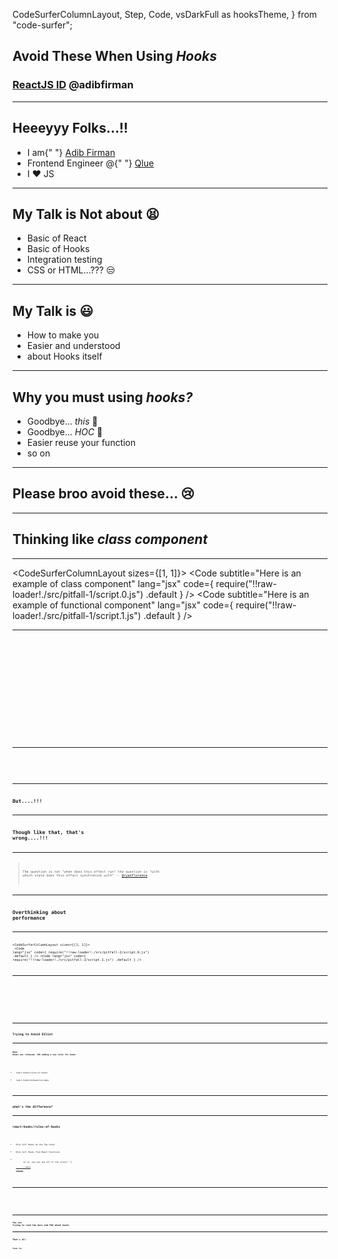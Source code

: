 
  CodeSurferColumnLayout,
  Step,
  Code,
  vsDarkFull as hooksTheme,
} from "code-surfer";

## Avoid These When Using _Hooks_

### [ReactJS ID](http://reactjs.id) @adibfirman

---

## Heeeyyy Folks...!!

<ul>
  <Appear>
    <li>
      I am{" "}
      <a href="https://github.com/adibfirman">
        Adib Firman
      </a>
    </li>
    <li>
      Frontend Engineer @{" "}
      <a href="https://qlue.co.id">Qlue</a>
    </li>
    <li>I ❤️ JS</li>
  </Appear>
</ul>

---

## My Talk is Not about 😫

<ul>
  <Appear>
    <li>Basic of React</li>
    <li>Basic of Hooks</li>
    <li>Integration testing</li>
    <li>CSS or HTML...??? 😒</li>
  </Appear>
</ul>

---

## My Talk is 😃

<ul>
  <Appear>
    <li>How to make you</li>
    <li>Easier and understood</li>
    <li>about Hooks itself</li>
  </Appear>
</ul>

---

## Why you must using _hooks?_

<ul>
  <Appear>
    <li>
      Goodbye... <i>this</i> 👋
    </li>
    <li>
      Goodbye... <i>HOC</i> 👋
    </li>
    <li>Easier reuse your function</li>
    <li>so on</li>
  </Appear>
</ul>

---

## Please broo avoid these... 😢

---

## Thinking like _class component_

---

<CodeSurferColumnLayout sizes={[1, 1]}>
  <Step>
    <Code
      subtitle="Here is an example of class component"
      lang="jsx"
      code={
        require("!!raw-loader!./src/pitfall-1/script.0.js")
          .default
      }
    />
    <Code
      subtitle="Here is an example of functional component"
      lang="jsx"
      code={
        require("!!raw-loader!./src/pitfall-1/script.1.js")
          .default
      }
    />
  </Step>
</CodeSurferColumnLayout>

---

<CodeSurferColumnLayout>
  <Step subtitle="Write the lifecycles">
    <Code
      lang="jsx"
      code={
        require("!!raw-loader!./src/pitfall-1/script.1.js")
          .default
      }
    />
  </Step>
  <Step>
    <Code
      lang="jsx"
      code={
        require("!!raw-loader!./src/pitfall-1/script.2.js")
          .default
      }
    />
  </Step>
  <Step>
    <Code
      lang="jsx"
      code={
        require("!!raw-loader!./src/pitfall-1/script.3.js")
          .default
      }
    />
  </Step>
  <Step>
    <Code
      lang="jsx"
      code={
        require("!!raw-loader!./src/pitfall-1/script.4.js")
          .default
      }
    />
  </Step>
  <Step>
    <Code
      lang="jsx"
      focus="4,5,6"
      code={
        require("!!raw-loader!./src/pitfall-1/script.5.js")
          .default
      }
    />
  </Step>
</CodeSurferColumnLayout>

---

<CodeSurferColumnLayout>
  <Step subtitle="use _useEffect_ for playing with lifecycles">
    <Code
      code={
        require("!!raw-loader!./src/pitfall-1/script.5.js")
          .default
      }
    />
  </Step>
</CodeSurferColumnLayout>

---

## But....!!!

---

## Though like that, that's wrong....!!!

---

> The question is not "when does this effect run" the question is "with which state does this effect synchronize with"
> -- [@ryanflorence](https://twitter.com/ryanflorence)

---

## Overthinking about performance

---

<CodeSurferColumnLayout sizes={[1, 1]}>
  <Step subtitle="Which of these is better for performance?">
    <Code
      lang="jsx"
      code={
        require("!!raw-loader!./src/pitfall-2/script.0.js")
          .default
      }
    />
    <Code
      lang="jsx"
      code={
        require("!!raw-loader!./src/pitfall-2/script.1.js")
          .default
      }
    />
  </Step>
</CodeSurferColumnLayout>

---

<CodeSurferColumnLayout>
  <Step subtitle="some people worry about this component 😵️">
    <Code
      lang="jsx"
      code={
        require("!!raw-loader!./src/pitfall-2/script.2.js")
          .default
      }
    />
  </Step>
  <Step subtitle="1. defined function inside the component">
    <Code
      focus="4,5,6"
      lang="jsx"
      code={
        require("!!raw-loader!./src/pitfall-2/script.2.js")
          .default
      }
    />
  </Step>
  <Step subtitle="2. defined function as props in the component, it can't be optimized">
    <Code
      focus="8"
      lang="jsx"
      code={
        require("!!raw-loader!./src/pitfall-2/script.2.js")
          .default
      }
    />
  </Step>
</CodeSurferColumnLayout>

---

## Trying to Avoid ESlint

---

##### When Hooks was released, CRA adding a new rules for hooks

<ul>
  <Appear>
    <li>react-hooks/rules-of-hooks</li>
    <li>react-hooks/exhaustive-deps</li>
  </Appear>
</ul>

---

## what's the difference?

---

## react-hooks/rules-of-hooks

<ul>
  <Appear>
    <li>Only Call Hooks at the Top Level</li>
    <li>Only Call Hooks from React Functions</li>
    <li>
      so on, you can see all of the rules{" "}
      <a href="https://reactjs.org/docs/hooks-rules.html">
        here
      </a>
    </li>
  </Appear>
</ul>

---

<CodeSurferColumnLayout>
  <Step subtitle="react-hooks/exhaustive-deps">
    <Code
      lang="jsx"
      code={
        require("!!raw-loader!./src/pitfall-3/script.0.js")
          .default
      }
    />
  </Step>
  <Step subtitle="react-hooks/exhaustive-deps">
    <Code
      lang="jsx"
      code={
        require("!!raw-loader!./src/pitfall-3/script.1.js")
          .default
      }
    />
  </Step>
</CodeSurferColumnLayout>

---

## You not trying to read the docs and FAQ about hooks

---

## That's all

### Thank You
